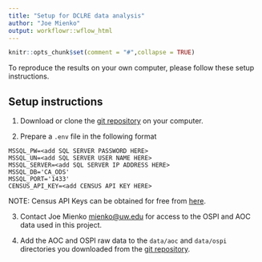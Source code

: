 ```yaml
---
title: "Setup for DCLRE data analysis"
author: "Joe Mienko"
output: workflowr::wflow_html
---
```


```r
knitr::opts_chunk$set(comment = "#",collapse = TRUE)
```

To reproduce the results on your own computer, please follow these 
setup instructions.

## Setup instructions

1. Download or clone the [git repository](https://github.com/cssat/legal-representation-evaluation) on your computer.

2. Prepare a `.env` file in the following format

```
MSSQL_PW=<add SQL SERVER PASSWORD HERE>
MSSQL_UN=<add SQL SERVER USER NAME HERE>
MSSQL_SERVER=<add SQL SERVER IP ADDRESS HERE>
MSSQL_DB='CA_ODS'
MSSQL_PORT='1433'
CENSUS_API_KEY=<add CENSUS API KEY HERE>
```

NOTE: Census API Keys can be obtained for free from [here](https://api.census.gov/data/key_signup.html). 

3. Contact Joe Mienko <mienko@uw.edu> for access to the OSPI and AOC data used in this project.

4. Add the AOC and OSPI raw data to the `data/aoc` and `data/ospi` directories you downloaded from the [git repository](https://github.com/cssat/legal-representation-evaluation). 


